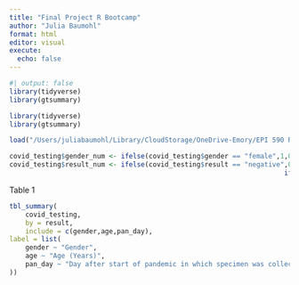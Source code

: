 ```yaml
---
title: "Final Project R Bootcamp"
author: "Julia Baumohl"
format: html
editor: visual
execute: 
  echo: false
---
```


```r
#| output: false
library(tidyverse)
library(gtsummary)

library(tidyverse)
library(gtsummary)

load("/Users/juliabaumohl/Library/CloudStorage/OneDrive-Emory/EPI 590 R Bootcamp/EPI590R Final Project/covid_testing.rda")

covid_testing$gender_num <- ifelse(covid_testing$gender == "female",1,0)
covid_testing$result_num <- ifelse(covid_testing$result == "negative",0,
																	 ifelse(covid_testing$result == "positive", 1, NA))
```

Table 1

```r
tbl_summary(
	covid_testing,
	by = result,
	include = c(gender,age,pan_day),
label = list(
	gender ~ "Gender",
	age ~ "Age (Years)",
	pan_day ~ "Day after start of pandemic in which specimen was collected"
))
```
